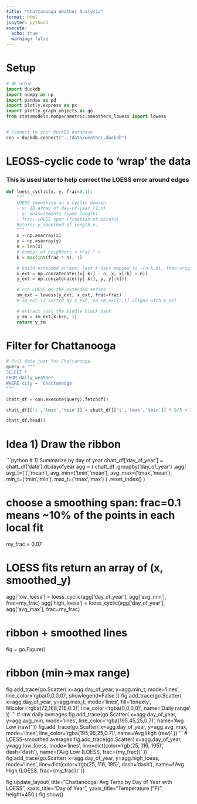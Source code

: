 ```yaml
---
title: "Chattanooga Weather Analysis"
format: html
jupyter: python3
execute:
  echo: true
  warning: false
---
```


# Setup
```python

# 🛠️ Setup
import duckdb
import numpy as np
import pandas as pd
import plotly.express as px
import plotly.graph_objects as go
from statsmodels.nonparametric.smoothers_lowess import lowess


# Connect to your DuckDB database
con = duckdb.connect("../data/weather.duckdb")
```

# LEOSS-cyclic code to 'wrap' the data
### This is used later to help correct the LOESS error around edges

```python

def loess_cyclic(x, y, frac=0.1):
    """
    LOESS smoothing on a cyclic domain.
    - x: 1D array of day-of-year (1…n)
    - y: measurements (same length)
    - frac: LOESS span (fraction of points)
    Returns y_smoothed of length n.
    """
    x = np.asarray(x)
    y = np.asarray(y)
    n = len(x)
    # number of neighbors ≈ frac * n
    k = max(int(frac * n), 1)

    # build extended arrays: last k days mapped to -(n-k…n), then original, then first k days mapped to (n+1…n+k)
    x_ext = np.concatenate((x[-k:] - n, x, x[:k] + n))
    y_ext = np.concatenate((y[-k:], y, y[:k]))

    # run LOESS on the extended series
    sm_ext = lowess(y_ext, x_ext, frac=frac)
    # sm_ext is sorted by x_ext, so sm_ext[:,1] aligns with x_ext

    # extract just the middle block back
    y_sm = sm_ext[k:k+n, 1]
    return y_sm

```

# Filter for Chattanooga
```python

# Pull data just for Chattanooga
query = """
SELECT *
FROM daily_weather
WHERE city = 'Chattanooga'
"""

chatt_df = con.execute(query).fetchdf()

chatt_df[['t','tmax','tmin']] = chatt_df[['t','tmax','tmin']] * 9/5 + 32

chatt_df.head()

```

# Idea 1) Draw the ribbon
```python

# 1) Summarize by day of year
chatt_df['day_of_year'] = chatt_df['date'].dt.dayofyear
agg = (
    chatt_df
      .groupby('day_of_year')
      .agg(
        avg_t=('t','mean'),
        avg_min=('tmin','mean'),
        avg_max=('tmax','mean'),        
        min_t=('tmin','min'),
        max_t=('tmax','max')
      )
      .reset_index()
)

# choose a smoothing span: frac=0.1 means ~10% of the points in each local fit
my_frac = 0.07

# LOESS fits return an array of (x, smoothed_y)
agg['low_loess']  = loess_cyclic(agg['day_of_year'], agg['avg_min'],  frac=my_frac)
agg['high_loess'] = loess_cyclic(agg['day_of_year'], agg['avg_max'], frac=my_frac)


# ribbon + smoothed lines 
fig = go.Figure()

# ribbon (min→max range)
fig.add_trace(go.Scatter(
    x=agg.day_of_year, y=agg.min_t,
    mode='lines', line_color='rgba(0,0,0,0)', showlegend=False
))
fig.add_trace(go.Scatter(
    x=agg.day_of_year, y=agg.max_t,
    mode='lines', fill='tonexty',
    fillcolor='rgba(72,168,216,0.3)',
    line_color='rgba(0,0,0,0)',
    name='Daily range'
))
'''
# raw daily averages
fig.add_trace(go.Scatter(
    x=agg.day_of_year, y=agg.avg_min,
    mode='lines', line_color='rgba(195,45,25,0.7)',
    name='Avg Low (raw)'
))
fig.add_trace(go.Scatter(
    x=agg.day_of_year, y=agg.avg_max,
    mode='lines', line_color='rgba(195,96,25,0.7)',
    name='Avg High (raw)'
))
'''
# LOESS‐smoothed averages
fig.add_trace(go.Scatter(
    x=agg.day_of_year, y=agg.low_loess,
    mode='lines', line=dict(color='rgb(25, 116, 195)', dash='dash'),
    name=f'Avg Low (LOESS, frac={my_frac})'
))
fig.add_trace(go.Scatter(
    x=agg.day_of_year, y=agg.high_loess,
    mode='lines', line=dict(color='rgb(25, 116, 195)', dash='dash'),
    name=f'Avg High (LOESS, frac={my_frac})'
))

fig.update_layout(
    title="Chattanooga: Avg Temp by Day of Year with LOESS",
    xaxis_title="Day of Year",
    yaxis_title="Temperature (°F)",
    height=450
)
fig.show()
